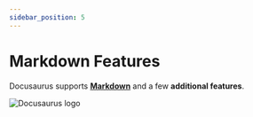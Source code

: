 ```yaml
---
sidebar_position: 5
---
```


# Markdown Features

Docusaurus supports **[Markdown](https://daringfireball.net/projects/markdown/syntax)** and a few **additional features**.

![Docusaurus logo](/img/docusaurus.png)
